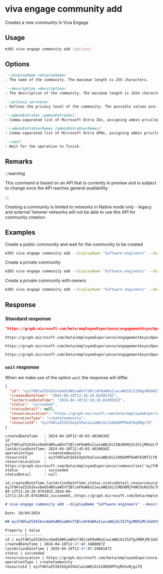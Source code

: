 
# viva engage community add

Creates a new community in Viva Engage

## Usage

```sh
m365 viva engage community add [options]
```

## Options

```md definition-list
`--displayName <displayName>`
: The name of the community. The maximum length is 255 characters.

`--description <description>`
: The description of the community. The maximum length is 1024 characters.

`--privacy <privacy>`
: Defines the privacy level of the community. The possible values are: `public`, `private`.

`--adminEntraIds [adminEntraIds]`
: Comma-separated list of Microsoft Entra IDs, assigning admin privileges to the designated individuals. Required when using application permissions. Specify either `adminEntraIds` or `adminEntraUserNames`, but not both.

`--adminEntraUserNames [adminEntraUserNames]`
: Comma-separated list of Microsoft Entra UPNs, assigning admin privileges to the designated individuals. Required when using application permissions. Specify either `adminEntraIds` or `adminEntraUserNames`, but not both.

`--wait`
: Wait for the operation to finish.
```

<Global />

## Remarks

:::warning

This command is based on an API that is currently in preview and is subject to change once the API reaches general availability.

:::

Creating a community is limited to networks in Native mode only - legacy and external Yammer networks will not be able to use this API for community creation.

## Examples

Create a public community and wait for the community to be created

```sh
m365 viva engage community add --displayName "Software engineers" --description "A community for all software engineers" --privacy public --wait
```

Create a private community

```sh
m365 viva engage community add --displayName "Software engineers" --description "A community for all software engineers" --privacy private
```

Create a private community with owners

```sh
m365 viva engage community add --displayName "Software engineers" --description "A community for all software engineers" --privacy private --adminEntraUserNames "john.doe@contoso.onmicrosoft.com,jane.doe@contoso.onmicrosoft.com"
```

## Response

### Standard response

<Tabs>
  <TabItem value="JSON">

  ```json
  "https://graph.microsoft.com/beta/employeeExperience/engagementAsyncOperations('eyJfdHlwZSI6IkxvbmdSdW5uaW5nT3BlcmF0aW9uIiwiaWQiOiI4ZmM2NzEyZS0wMWY4LTQxN2YtYWNmMS1iZTJiYmMxY2FjNGQiLCJvcGVyYXRpb24iOiJDcmVhdGVDb21tdW5pdHkifQ')"
  ```

  </TabItem>
  <TabItem value="Text">

  ```text
  https://graph.microsoft.com/beta/employeeExperience/engagementAsyncOperations('eyJfdHlwZSI6IkxvbmdSdW5uaW5nT3BlcmF0aW9uIiwiaWQiOiI4ZmM2NzEyZS0wMWY4LTQxN2YtYWNmMS1iZTJiYmMxY2FjNGQiLCJvcGVyYXRpb24iOiJDcmVhdGVDb21tdW5pdHkifQ')
  ```

  </TabItem>
  <TabItem value="CSV">

  ```csv
  https://graph.microsoft.com/beta/employeeExperience/engagementAsyncOperations('eyJfdHlwZSI6IkxvbmdSdW5uaW5nT3BlcmF0aW9uIiwiaWQiOiI4ZmM2NzEyZS0wMWY4LTQxN2YtYWNmMS1iZTJiYmMxY2FjNGQiLCJvcGVyYXRpb24iOiJDcmVhdGVDb21tdW5pdHkifQ')
  ```

  </TabItem>
  <TabItem value="Markdown">

  ```md
  https://graph.microsoft.com/beta/employeeExperience/engagementAsyncOperations('eyJfdHlwZSI6IkxvbmdSdW5uaW5nT3BlcmF0aW9uIiwiaWQiOiI4ZmM2NzEyZS0wMWY4LTQxN2YtYWNmMS1iZTJiYmMxY2FjNGQiLCJvcGVyYXRpb24iOiJDcmVhdGVDb21tdW5pdHkifQ')
  ```

  </TabItem>
</Tabs>

### `wait` response

When we make use of the option `wait` the response will differ. 

<Tabs>
  <TabItem value="JSON">

  ```json
  {
    "id": "eyJfdHlwZSI6IkxvbmdSdW5uaW5nT3BlcmF0aW9uIiwiaWQiOiI2ODgxMGQ4ZS1lODk2LTRhNzEtYWM5NC02NGIyZThlMmMyOGUiLCJvcGVyYXRpb24iOiJDcmVhdGVDb21tdW5pdHkifQ",
    "createdDateTime": "2024-04-10T12:16:18.0240578Z",
    "lastActionDateTime": "2024-04-10T12:16:18.0240592Z",
    "status": "succeeded",
    "statusDetail": null,
    "resourceLocation": "https://graph.microsoft.com/beta/employeeExperience/communities('eyJfdHlwZSI6Ikdyb3VwIiwiaWQiOiIxODQ4MTMxNTAyMDgifQ')",
    "operationType": "createCommunity",
    "resourceId": "eyJfdHlwZSI6Ikdyb3VwIiwiaWQiOiIxODQ4MTMxNTAyMDgifQ"
  }
  ```

  </TabItem>
  <TabItem value="Text">

  ```text
  createdDateTime   : 2024-04-10T12:45:03.4020639Z
  id                : eyJfdHlwZSI6IkxvbmdSdW5uaW5nT3BlcmF0aW9uIiwiaWQiOiI5NzRkMjUzZS1jMGUzLTQ2YjgtYTkzMy0zZDZhODU1NGE0OWUiLCJvcGVyYXRpb24iOiJDcmVhdGVDb21tdW5pdHkifQ
  lastActionDateTime: 2024-04-10T12:45:03.4020656Z
  operationType     : createCommunity
  resourceId        : eyJfdHlwZSI6Ikdyb3VwIiwiaWQiOiIxODQ4MTUwNTA3NTIifQ
  resourceLocation  : https://graph.microsoft.com/beta/employeeExperience/communities('eyJfdHlwZSI6Ikdyb3VwIiwiaWQiOiIxODQ4MTUwNTA3NTIifQ')
  status            : succeeded
  statusDetail      : null
  ```

  </TabItem>
  <TabItem value="CSV">

  ```csv
  id,createdDateTime,lastActionDateTime,status,statusDetail,resourceLocation,operationType,resourceId
  eyJfdHlwZSI6IkxvbmdSdW5uaW5nT3BlcmF0aW9uIiwiaWQiOiJiMDU0MjFmNC0zNzU5LTQ3NzgtOTVhYi01NzhiYjAzZGNiMWQiLCJvcGVyYXRpb24iOiJDcmVhdGVDb21tdW5pdHkifQ,2024-04-12T11:24:29.074105Z,2024-04-12T11:24:29.0741064Z,succeeded,,https://graph.microsoft.com/beta/employeeExperience/communities('eyJfdHlwZSI6Ikdyb3VwIiwiaWQiOiIxODUwMTc2NzE2ODAifQ'),createCommunity,eyJfdHlwZSI6Ikdyb3VwIiwiaWQiOiIxODUwMTc2NzE2ODAifQ
  ```

  </TabItem>
  <TabItem value="Markdown">

  ```md
  # viva engage community add --displayName "Software engineers" --description "A community for all software engineers" --privacy "private" --wait "true"

  Date: 10/04/2024

  ## eyJfdHlwZSI6IkxvbmdSdW5uaW5nT3BlcmF0aW9uIiwiaWQiOiI5ZTgzMDRjMC1mZmY0LTRkODgtYTM4OS1mNDY0MmQ3OGZlMTciLCJvcGVyYXRpb24iOiJDcmVhdGVDb21tdW5pdHkifQ

  Property | Value
  ---------|-------
  id | eyJfdHlwZSI6IkxvbmdSdW5uaW5nT3BlcmF0aW9uIiwiaWQiOiI5ZTgzMDRjMC1mZmY0LTRkODgtYTM4OS1mNDY0MmQ3OGZlMTciLCJvcGVyYXRpb24iOiJDcmVhdGVDb21tdW5pdHkifQ
  createdDateTime | 2024-04-10T12:47:47.3488087Z
  lastActionDateTime | 2024-04-10T12:47:47.3488107Z
  status | succeeded
  resourceLocation | https://graph.microsoft.com/beta/employeeExperience/communities('eyJfdHlwZSI6Ikdyb3VwIiwiaWQiOiIxODQ4MTUyMzkxNjgifQ')
  operationType | createCommunity
  resourceId | eyJfdHlwZSI6Ikdyb3VwIiwiaWQiOiIxODQ4MTUyMzkxNjgifQ
  ```

  </TabItem>
</Tabs>
